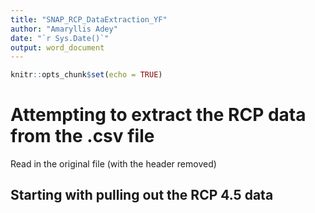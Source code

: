 ```yaml
---
title: "SNAP_RCP_DataExtraction_YF"
author: "Amaryllis Adey"
date: "`r Sys.Date()`"
output: word_document
---
```


```r
knitr::opts_chunk$set(echo = TRUE)
```

# Attempting to extract the RCP data from the .csv file

Read in the original file (with the header removed)

## Starting with pulling out the RCP 4.5 data

```r

```

